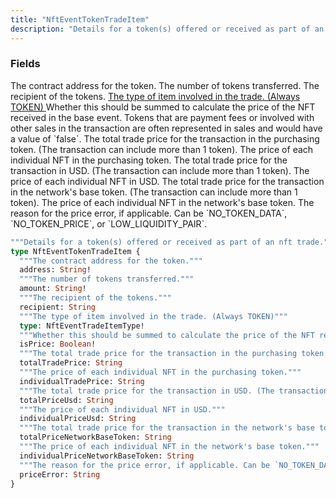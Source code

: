 ```yaml
---
title: "NftEventTokenTradeItem"
description: "Details for a token(s) offered or received as part of an nft trade."
---
```


### Fields

<ResponseField name="address" type="String!" required>
  The contract address for the token.
</ResponseField>

<ResponseField name="amount" type="String!" required>
  The number of tokens transferred.
</ResponseField>

<ResponseField name="recipient" type="String">
  The recipient of the tokens.
</ResponseField>

<a href="/api-reference/types/nfteventtradeitemtype">
  <ResponseField name="type" type="NftEventTradeItemType!" required>
    The type of item involved in the trade. (Always TOKEN)
  </ResponseField>
</a>

<ResponseField name="isPrice" type="Boolean!" required>
  Whether this should be summed to calculate the price of the NFT received in the base event. Tokens that are payment fees or involved with other sales in the transaction are often represented in sales and would have a value of `false`.
</ResponseField>

<ResponseField name="totalTradePrice" type="String">
  The total trade price for the transaction in the purchasing token. (The transaction can include more than 1 token).
</ResponseField>

<ResponseField name="individualTradePrice" type="String">
  The price of each individual NFT in the purchasing token.
</ResponseField>

<ResponseField name="totalPriceUsd" type="String">
  The total trade price for the transaction in USD. (The transaction can include more than 1 token).
</ResponseField>

<ResponseField name="individualPriceUsd" type="String">
  The price of each individual NFT in USD.
</ResponseField>

<ResponseField name="totalPriceNetworkBaseToken" type="String">
  The total trade price for the transaction in the network's base token. (The transaction can include more than 1 token).
</ResponseField>

<ResponseField name="individualPriceNetworkBaseToken" type="String">
  The price of each individual NFT in the network's base token.
</ResponseField>

<ResponseField name="priceError" type="String">
  The reason for the price error, if applicable. Can be `NO_TOKEN_DATA`, `NO_TOKEN_PRICE`, or `LOW_LIQUIDITY_PAIR`.
</ResponseField>


```graphql NftEventTokenTradeItem
"""Details for a token(s) offered or received as part of an nft trade."""
type NftEventTokenTradeItem {
  """The contract address for the token."""
  address: String!
  """The number of tokens transferred."""
  amount: String!
  """The recipient of the tokens."""
  recipient: String
  """The type of item involved in the trade. (Always TOKEN)"""
  type: NftEventTradeItemType!
  """Whether this should be summed to calculate the price of the NFT received in the base event. Tokens that are payment fees or involved with other sales in the transaction are often represented in sales and would have a value of `false`."""
  isPrice: Boolean!
  """The total trade price for the transaction in the purchasing token. (The transaction can include more than 1 token)."""
  totalTradePrice: String
  """The price of each individual NFT in the purchasing token."""
  individualTradePrice: String
  """The total trade price for the transaction in USD. (The transaction can include more than 1 token)."""
  totalPriceUsd: String
  """The price of each individual NFT in USD."""
  individualPriceUsd: String
  """The total trade price for the transaction in the network's base token. (The transaction can include more than 1 token)."""
  totalPriceNetworkBaseToken: String
  """The price of each individual NFT in the network's base token."""
  individualPriceNetworkBaseToken: String
  """The reason for the price error, if applicable. Can be `NO_TOKEN_DATA`, `NO_TOKEN_PRICE`, or `LOW_LIQUIDITY_PAIR`."""
  priceError: String
}
```

